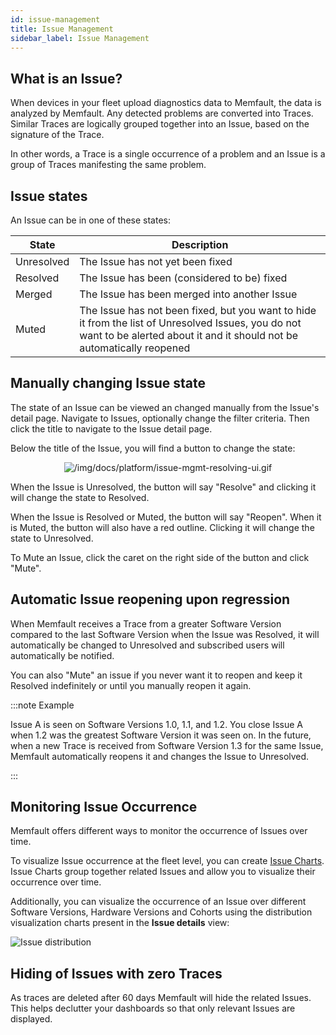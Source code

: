 ```yaml
---
id: issue-management
title: Issue Management
sidebar_label: Issue Management
---
```


## What is an Issue?

When devices in your fleet upload diagnostics data to Memfault, the data is
analyzed by Memfault. Any detected problems are converted into Traces. Similar
Traces are logically grouped together into an Issue, based on the signature of
the Trace.

In other words, a Trace is a single occurrence of a problem and an Issue is a
group of Traces manifesting the same problem.

## Issue states

An Issue can be in one of these states:

| State      | Description                                                                                                                                                                  |
| ---------- | ---------------------------------------------------------------------------------------------------------------------------------------------------------------------------- |
| Unresolved | The Issue has not yet been fixed                                                                                                                                             |
| Resolved   | The Issue has been (considered to be) fixed                                                                                                                                  |
| Merged     | The Issue has been merged into another Issue                                                                                                                                 |
| Muted      | The Issue has not been fixed, but you want to hide it from the list of Unresolved Issues, you do not want to be alerted about it and it should not be automatically reopened |

## Manually changing Issue state

The state of an Issue can be viewed an changed manually from the Issue's detail
page. Navigate to Issues, optionally change the filter criteria. Then click the
title to navigate to the Issue detail page.

Below the title of the Issue, you will find a button to change the state:

<p align="center">
  <img
    src="/img/docs/platform/issue-mgmt-resolving-ui.gif"
    alt="/img/docs/platform/issue-mgmt-resolving-ui.gif"
  />
</p>

When the Issue is Unresolved, the button will say "Resolve" and clicking it will
change the state to Resolved.

When the Issue is Resolved or Muted, the button will say "Reopen". When it is
Muted, the button will also have a red outline. Clicking it will change the
state to Unresolved.

To Mute an Issue, click the caret on the right side of the button and click
"Mute".

## Automatic Issue reopening upon regression

When Memfault receives a Trace from a greater Software Version compared to the
last Software Version when the Issue was Resolved, it will automatically be
changed to Unresolved and subscribed users will automatically be notified.

You can also "Mute" an issue if you never want it to reopen and keep it Resolved
indefinitely or until you manually reopen it again.

:::note Example

Issue A is seen on Software Versions 1.0, 1.1, and 1.2. You close Issue A when
1.2 was the greatest Software Version it was seen on. In the future, when a new
Trace is received from Software Version 1.3 for the same Issue, Memfault
automatically reopens it and changes the Issue to Unresolved.

:::

## Monitoring Issue Occurrence

Memfault offers different ways to monitor the occurrence of Issues over time.

To visualize Issue occurrence at the fleet level, you can create
[Issue Charts](/docs/platform/charts#issue-charts). Issue Charts group together
related Issues and allow you to visualize their occurrence over time.

Additionally, you can visualize the occurrence of an Issue over different
Software Versions, Hardware Versions and Cohorts using the distribution
visualization charts present in the **Issue details** view:

![Issue distribution](/img/docs/platform/issue-distribution-min.png)

## Hiding of Issues with zero Traces

As traces are deleted after 60 days Memfault will hide the related Issues. This
helps declutter your dashboards so that only relevant Issues are displayed.
